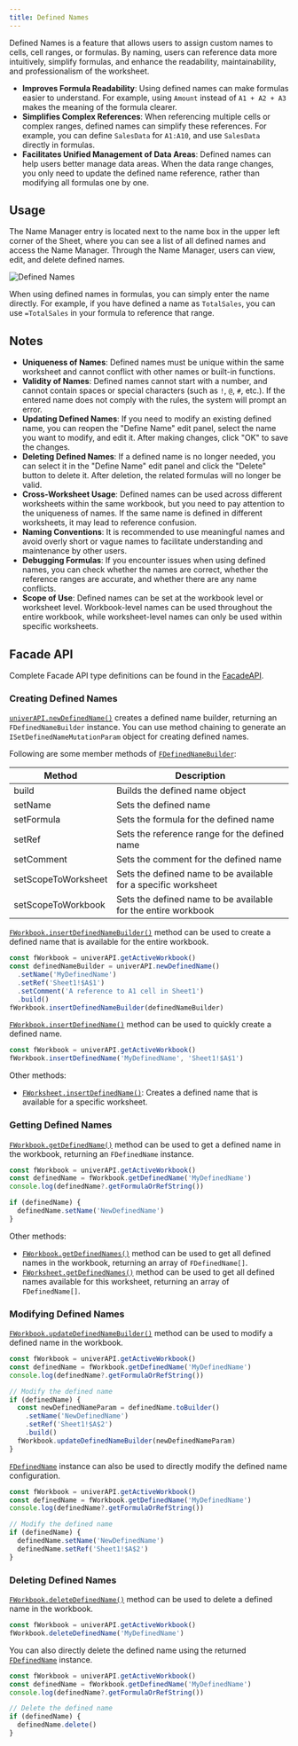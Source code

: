 ```yaml
---
title: Defined Names
---
```


Defined Names is a feature that allows users to assign custom names to cells, cell ranges, or formulas. By naming, users can reference data more intuitively, simplify formulas, and enhance the readability, maintainability, and professionalism of the worksheet.

- **Improves Formula Readability**: Using defined names can make formulas easier to understand. For example, using `Amount` instead of `A1 + A2 + A3` makes the meaning of the formula clearer.
- **Simplifies Complex References**: When referencing multiple cells or complex ranges, defined names can simplify these references. For example, you can define `SalesData` for `A1:A10`, and use `SalesData` directly in formulas.
- **Facilitates Unified Management of Data Areas**: Defined names can help users better manage data areas. When the data range changes, you only need to update the defined name reference, rather than modifying all formulas one by one.

## Usage

The Name Manager entry is located next to the name box in the upper left corner of the Sheet, where you can see a list of all defined names and access the Name Manager. Through the Name Manager, users can view, edit, and delete defined names.

![Defined Names](./defined-names/defined-names.png)

When using defined names in formulas, you can simply enter the name directly. For example, if you have defined a name as `TotalSales`, you can use `=TotalSales` in your formula to reference that range.

## Notes

- **Uniqueness of Names**: Defined names must be unique within the same worksheet and cannot conflict with other names or built-in functions.
- **Validity of Names**: Defined names cannot start with a number, and cannot contain spaces or special characters (such as `!`, `@`, `#`, etc.). If the entered name does not comply with the rules, the system will prompt an error.
- **Updating Defined Names**: If you need to modify an existing defined name, you can reopen the "Define Name" edit panel, select the name you want to modify, and edit it. After making changes, click "OK" to save the changes.
- **Deleting Defined Names**: If a defined name is no longer needed, you can select it in the "Define Name" edit panel and click the "Delete" button to delete it. After deletion, the related formulas will no longer be valid.
- **Cross-Worksheet Usage**: Defined names can be used across different worksheets within the same workbook, but you need to pay attention to the uniqueness of names. If the same name is defined in different worksheets, it may lead to reference confusion.
- **Naming Conventions**: It is recommended to use meaningful names and avoid overly short or vague names to facilitate understanding and maintenance by other users.
- **Debugging Formulas**: If you encounter issues when using defined names, you can check whether the names are correct, whether the reference ranges are accurate, and whether there are any name conflicts.
- **Scope of Use**: Defined names can be set at the workbook level or worksheet level. Workbook-level names can be used throughout the entire workbook, while worksheet-level names can only be used within specific worksheets.

## Facade API

Complete Facade API type definitions can be found in the [FacadeAPI](https://reference.univer.ai/en-US).

### Creating Defined Names

[`univerAPI.newDefinedName()`](https://reference.univer.ai/en-US/classes/FUniver#newdefinedname) creates a defined name builder, returning an `FDefinedNameBuilder` instance. You can use method chaining to generate an `ISetDefinedNameMutationParam` object for creating defined names.

Following are some member methods of [`FDefinedNameBuilder`](https://reference.univer.ai/en-US/classes/FDefinedNameBuilder):

| Method | Description |
| ---- | ---- |
| build | Builds the defined name object |
| setName | Sets the defined name |
| setFormula | Sets the formula for the defined name |
| setRef | Sets the reference range for the defined name |
| setComment | Sets the comment for the defined name |
| setScopeToWorksheet | Sets the defined name to be available for a specific worksheet |
| setScopeToWorkbook | Sets the defined name to be available for the entire workbook |

[`FWorkbook.insertDefinedNameBuilder()`](https://reference.univer.ai/en-US/classes/FWorkbook#insertdefinednamebuilder) method can be used to create a defined name that is available for the entire workbook.

```typescript
const fWorkbook = univerAPI.getActiveWorkbook()
const definedNameBuilder = univerAPI.newDefinedName()
  .setName('MyDefinedName')
  .setRef('Sheet1!$A$1')
  .setComment('A reference to A1 cell in Sheet1')
  .build()
fWorkbook.insertDefinedNameBuilder(definedNameBuilder)
```

[`FWorkbook.insertDefinedName()`](https://reference.univer.ai/en-US/classes/FWorkbook#insertdefinedname) method can be used to quickly create a defined name.

```typescript
const fWorkbook = univerAPI.getActiveWorkbook()
fWorkbook.insertDefinedName('MyDefinedName', 'Sheet1!$A$1')
```

Other methods:
- [`FWorksheet.insertDefinedName()`](https://reference.univer.ai/en-US/classes/FWorksheet#insertdefinedname): Creates a defined name that is available for a specific worksheet.

### Getting Defined Names

[`FWorkbook.getDefinedName()`](https://reference.univer.ai/en-US/classes/FWorkbook#getdefinedname) method can be used to get a defined name in the workbook, returning an `FDefinedName` instance.

```typescript
const fWorkbook = univerAPI.getActiveWorkbook()
const definedName = fWorkbook.getDefinedName('MyDefinedName')
console.log(definedName?.getFormulaOrRefString())

if (definedName) {
  definedName.setName('NewDefinedName')
}
```

Other methods:
- [`FWorkbook.getDefinedNames()`](https://reference.univer.ai/en-US/classes/FWorkbook#getdefinednames) method can be used to get all defined names in the workbook, returning an array of `FDefinedName[]`.
- [`FWorksheet.getDefinedNames()`](https://reference.univer.ai/en-US/classes/FWorksheet#getdefinednames) method can be used to get all defined names available for this worksheet, returning an array of `FDefinedName[]`.

### Modifying Defined Names

[`FWorkbook.updateDefinedNameBuilder()`](https://reference.univer.ai/en-US/classes/FWorkbook#updatedefinednamebuilder) method can be used to modify a defined name in the workbook.

```typescript
const fWorkbook = univerAPI.getActiveWorkbook()
const definedName = fWorkbook.getDefinedName('MyDefinedName')
console.log(definedName?.getFormulaOrRefString())

// Modify the defined name
if (definedName) {
  const newDefinedNameParam = definedName.toBuilder()
    .setName('NewDefinedName')
    .setRef('Sheet1!$A$2')
    .build()
  fWorkbook.updateDefinedNameBuilder(newDefinedNameParam)
}
```

[`FDefinedName`](https://reference.univer.ai/en-US/classes/FDefinedName) instance can also be used to directly modify the defined name configuration.

```typescript
const fWorkbook = univerAPI.getActiveWorkbook()
const definedName = fWorkbook.getDefinedName('MyDefinedName')
console.log(definedName?.getFormulaOrRefString())

// Modify the defined name
if (definedName) {
  definedName.setName('NewDefinedName')
  definedName.setRef('Sheet1!$A$2')
}
```

### Deleting Defined Names

[`FWorkbook.deleteDefinedName()`](https://reference.univer.ai/en-US/classes/FWorkbook#deletedefinedname) method can be used to delete a defined name in the workbook.

```typescript
const fWorkbook = univerAPI.getActiveWorkbook()
fWorkbook.deleteDefinedName('MyDefinedName')
```

You can also directly delete the defined name using the returned [`FDefinedName`](https://reference.univer.ai/en-US/classes/FDefinedName) instance.

```typescript
const fWorkbook = univerAPI.getActiveWorkbook()
const definedName = fWorkbook.getDefinedName('MyDefinedName')
console.log(definedName?.getFormulaOrRefString())

// Delete the defined name
if (definedName) {
  definedName.delete()
}
```
